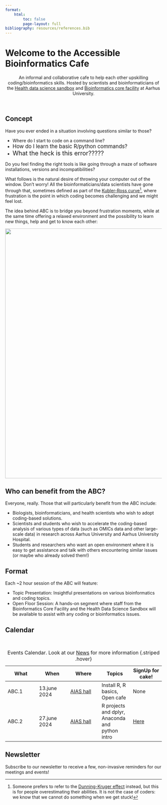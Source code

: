 ```yaml
---
format: 
    html:
        toc: false
        page-layout: full
bibliography: resources/references.bib
---
```


# Welcome to the Accessible Bioinformatics Cafe {.centered}

<div style="text-align: center;">
An informal and collaborative cafe to help each other upskilling coding/bioinformatics skills. Hosted by scientists and bioinformaticians of the [Health data science sandbox](https://hds-sandbox.github.io) and [Bioinformatics core facility](https://biomed.au.dk/bioinformatics-core-facility) at Aarhus University.
</div>


&nbsp;

## Concept

::: {.callout-note appearance="simple" icon="false"}

Have you ever ended in a situation involving questions similar to those?

- <span style="font-size:1em;">Where do I start to code on a command line?</span>
- <span style="font-size:1.2em;"> How do I learn the basic R/python commands?</span>
- <span style="font-size:1.4em;"> What the heck is this error?????</span>

Do you feel finding the right tools is like going through a maze of software installations, versions and incompatibilities?

:::

What follows is the natural desire of throwing your computer out of the window. Don't worry! All the bioinformaticians/data scientists have gone through that, sometimes defined as part of the [Kubler-Ross curve](https://en.wikipedia.org/wiki/Five_stages_of_grief)^[Someone prefers to refer to the [Dunning-Kruger effect](https://en.wikipedia.org/wiki/Dunning%E2%80%93Kruger_effect) instead, but this is for people overestimating their abilities. It is not the case of coders: we know that we cannot do something when we get stuck!], where frustration is the point in which coding becomes challenging and we might feel lost.

The idea behind ABC is to bridge you beyond frustration moments, while at the same time offering a relaxed environment and the possibility to learn new things, help and get to know each other:

![](img/homepage/gifABC.gif){fig-align=center width=800px}


## Who can benefit from the ABC?
 
Everyone, really. Those that will particularly benefit from the ABC include:

- Biologists, bioinformaticians, and health scientists who wish to adopt coding-based solutions.
- Scientists and students who wish to accelerate the coding-based analysis of various types of data (such as OMICs data and other large-scale data) in research across Aarhus University and Aarhus University Hospital.
- Students and researchers who want an open environment where it is easy to get assistance and talk with others encountering similar issues (or maybe who already solved them!)

## Format
 
Each ~2 hour session of the ABC will feature:

- Topic Presentation: Insightful presentations on various bioinformatics and coding topics.
- Open Floor Session: A hands-on segment where staff from the Bioinformatics Core Facility and the Health Data Science Sandbox will be available to assist with any coding or bioinformatics issues.

## Calendar

&nbsp;

| What  | When  | Where | Topics | SignUp for cake! |
|--------|--------|--------|--------|--------|
| ABC.1  | 13.june 2024 | [AIAS hall](https://maps.app.goo.gl/ns3c3PpTyNVqhaENA) | Install R, R basics, Open cafe | None |
| ABC.2  | 27.june 2024 | [AIAS hall](https://maps.app.goo.gl/ns3c3PpTyNVqhaENA) | R projects and dplyr, Anaconda and python intro | [Here](https://docs.google.com/forms/d/e/1FAIpQLSdBlUCqiO3uAq5jSZCSlzJmKDN-vEVRDstlzsRhe7I4_sJHFA/viewform?usp=pp_url&entry.1204655311=Yes) |

: Events Calendar. Look at our [News](./news.qmd) for more information {.striped .hover}

## Newsletter

Subscribe to our newsletter to receive a few, non-invasive reminders for our meetings and events!

<div class="ml-embedded" data-form="iGIYwp"></div>